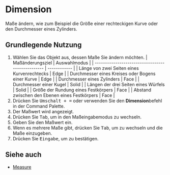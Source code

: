 
# Dimension

<Reference shortcut="Shift + =" command="Dimension" button="" />

Maße ändern, wie zum Beispiel die Größe einer rechteckigen Kurve oder den Durchmesser eines Zylinders.

## Grundlegende Nutzung

1. Wählen Sie das Objekt aus, dessen Maße Sie ändern möchten.
    | Maßänderungsziel                                  | Auswahlmodus |
    | ------------------------------------------------- | ------------ |
    | Länge von zwei Seiten eines Kurvenrechtecks       | Edge         |
    | Durchmesser eines Kreises oder Bogens einer Kurve | Edge         |
    | Durchmesser eines Zylinders                       | Face         |
    | Durchmesser einer Kugel                           | Solid        |
    | Längen der drei Seiten eines Würfels              | Solid        |
    | Größe der Rundung eines Festkörpers               | Face         |
    | Abstand zwischen den Ebenen eines Festkörpers     | Face         |
2. Drücken Sie <kbd>Umschalt + =</kbd> oder verwenden Sie den **Dimension**befehl in der Command Palette.
3. Der Maßwert wird angezeigt.
4. Drücken Sie <kbd>Tab</kbd>, um in den Maßeingabemodus zu wechseln.
5. Geben Sie den Maßwert ein.
6. Wenn es mehrere Maße gibt, drücken Sie <kbd>Tab</kbd>, um zu wechseln und die Maße einzugeben.
7. Drücken Sie <kbd>Eingabe</kbd>, um zu bestätigen.

<VideoPlayer fileName="dimension"/>

## Siehe auch
- [Measure](measure)
